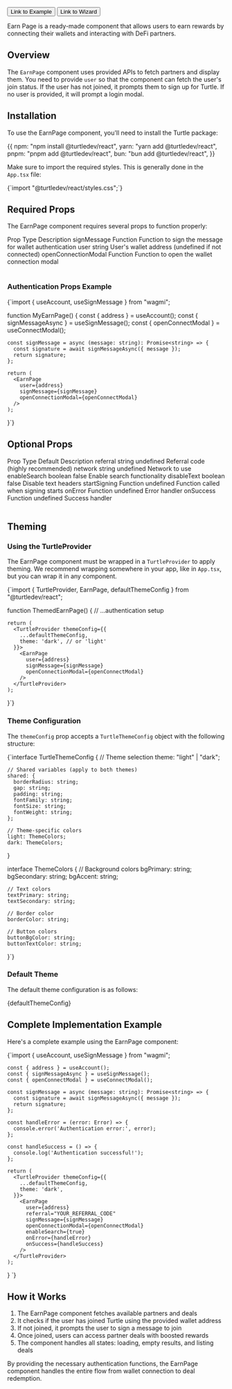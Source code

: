 

<div className="not-prose flex flex-row gap-2 mt-4">
  <Button asChild variant="ghost">
    <Link to="/earn" target="_blank">
      <Star />
      Link to Example
    </Link>
  </Button>

  <Button asChild variant="ghost">
    <Link to="/earn-wizard" target="_blank">
      <Star />
      Link to Wizard
    </Link>
  </Button>
</div>

Earn Page is a ready-made component that allows users to earn rewards by connecting their wallets and interacting with DeFi partners.

## Overview

The `EarnPage` component uses provided APIs to fetch partners and display them.
You need to provide `user` so that the component can fetch the user's join status.
If the user has not joined, it prompts them to sign up for Turtle.
If no user is provided, it will prompt a login modal.

## Installation

To use the EarnPage component, you'll need to install the Turtle package:

<Codeblock group="install-dependencies">
{{
  npm: "npm install @turtledev/react",
  yarn: "yarn add @turtledev/react",
  pnpm: "pnpm add @turtledev/react",
  bun: "bun add @turtledev/react",
}}
</Codeblock>

Make sure to import the required styles.
This is generally done in the `App.tsx` file:

<Codeblock filename="App.tsx" language="tsx">
{`import "@turtledev/react/styles.css";`}
</Codeblock>

## Required Props

The EarnPage component requires several props to function properly:

<Table>
  <TableHeader>
    <TableRow>
      <TableHead>Prop</TableHead>
      <TableHead>Type</TableHead>
      <TableHead>Description</TableHead>
    </TableRow>
  </TableHeader>
  <TableBody>
    <TableRow>
      <TableCell className="font-medium">signMessage</TableCell>
      <TableCell>Function</TableCell>
      <TableCell>Function to sign the message for wallet authentication</TableCell>
    </TableRow>
    <TableRow>
      <TableCell className="font-medium">user</TableCell>
      <TableCell>string</TableCell>
      <TableCell>User's wallet address (undefined if not connected)</TableCell>
    </TableRow>
    <TableRow>
      <TableCell className="font-medium">openConnectionModal</TableCell>
      <TableCell>Function</TableCell>
      <TableCell>Function to open the wallet connection modal</TableCell>
    </TableRow>
  </TableBody>
</Table>

### Authentication Props Example

<Codeblock filename="MyEarnPage.tsx" language="tsx">
{`import { useAccount, useSignMessage } from "wagmi";

function MyEarnPage() {
    const { address } = useAccount();
    const { signMessageAsync } = useSignMessage();
    const { openConnectModal } = useConnectModal();
    
    const signMessage = async (message: string): Promise<string> => {
      const signature = await signMessageAsync({ message });
      return signature;
    };
    
    return (
      <EarnPage
        user={address}
        signMessage={signMessage}
        openConnectionModal={openConnectModal}
      />
    );
}`}
</Codeblock>

## Optional Props

<Table>
  <TableHeader>
    <TableRow>
      <TableHead>Prop</TableHead>
      <TableHead>Type</TableHead>
      <TableHead>Default</TableHead>
      <TableHead>Description</TableHead>
    </TableRow>
  </TableHeader>
  <TableBody>
    <TableRow>
      <TableCell className="font-medium">referral</TableCell>
      <TableCell>string</TableCell>
      <TableCell>undefined</TableCell>
      <TableCell>Referral code (highly recommended)</TableCell>
    </TableRow>
    <TableRow>
      <TableCell className="font-medium">network</TableCell>
      <TableCell>string</TableCell>
      <TableCell>undefined</TableCell>
      <TableCell>Network to use</TableCell>
    </TableRow>
    <TableRow>
      <TableCell className="font-medium">enableSearch</TableCell>
      <TableCell>boolean</TableCell>
      <TableCell>false</TableCell>
      <TableCell>Enable search functionality</TableCell>
    </TableRow>
    <TableRow>
      <TableCell className="font-medium">disableText</TableCell>
      <TableCell>boolean</TableCell>
      <TableCell>false</TableCell>
      <TableCell>Disable text headers</TableCell>
    </TableRow>
    <TableRow>
      <TableCell className="font-medium">startSigning</TableCell>
      <TableCell>Function</TableCell>
      <TableCell>undefined</TableCell>
      <TableCell>Function called when signing starts</TableCell>
    </TableRow>
    <TableRow>
      <TableCell className="font-medium">onError</TableCell>
      <TableCell>Function</TableCell>
      <TableCell>undefined</TableCell>
      <TableCell>Error handler</TableCell>
    </TableRow>
    <TableRow>
      <TableCell className="font-medium">onSuccess</TableCell>
      <TableCell>Function</TableCell>
      <TableCell>undefined</TableCell>
      <TableCell>Success handler</TableCell>
    </TableRow>
  </TableBody>
</Table>

## Theming

### Using the TurtleProvider

The EarnPage component must be wrapped in a `TurtleProvider` to apply theming.
We recommend wrapping somewhere in your app, like in `App.tsx`, but you can wrap it in any component.


<Codeblock filename="ThemedEarnPage.tsx" language="tsx">
{`import { TurtleProvider, EarnPage, defaultThemeConfig } from "@turtledev/react";

function ThemedEarnPage() {
    // ...authentication setup

    return (
      <TurtleProvider themeConfig={{
        ...defaultThemeConfig,
        theme: 'dark', // or 'light'
      }}>
        <EarnPage
          user={address}
          signMessage={signMessage}
          openConnectionModal={openConnectModal}
        />
      </TurtleProvider>
    );
}`}
</Codeblock>

### Theme Configuration

The `themeConfig` prop accepts a `TurtleThemeConfig` object with the following structure:

<Codeblock filename="types.ts" language="typescript">
{`interface TurtleThemeConfig {
    // Theme selection
    theme: "light" | "dark";

    // Shared variables (apply to both themes)
    shared: {
      borderRadius: string;
      gap: string;
      padding: string;
      fontFamily: string;
      fontSize: string;
      fontWeight: string;
    };

    // Theme-specific colors
    light: ThemeColors;
    dark: ThemeColors;
}

interface ThemeColors {
    // Background colors
    bgPrimary: string;
    bgSecondary: string;
    bgAccent: string;

    // Text colors
    textPrimary: string;
    textSecondary: string;

    // Border color
    borderColor: string;

    // Button colors
    buttonBgColor: string;
    buttonTextColor: string;
}`}
</Codeblock>

### Default Theme

The default theme configuration is as follows:


<Codeblock filename="default.ts" language="typescript">
{defaultThemeConfig}
</Codeblock>

## Complete Implementation Example

Here's a complete example using the EarnPage component:

<Codeblock filename="MyEarnPage.tsx" language="tsx">
{`import { useAccount, useSignMessage } from "wagmi";

    const { address } = useAccount();
    const { signMessageAsync } = useSignMessage();
    const { openConnectModal } = useConnectModal();
    
    const signMessage = async (message: string): Promise<string> => {
      const signature = await signMessageAsync({ message });
      return signature;
    };
    
    const handleError = (error: Error) => {
      console.error('Authentication error:', error);
    };
    
    const handleSuccess = () => {
      console.log('Authentication successful!');
    };
    
    return (
      <TurtleProvider themeConfig={{
        ...defaultThemeConfig,
        theme: 'dark',
      }}>
        <EarnPage
          user={address}
          referral="YOUR_REFERRAL_CODE"
          signMessage={signMessage}
          openConnectionModal={openConnectModal}
          enableSearch={true}
          onError={handleError}
          onSuccess={handleSuccess}
        />
      </TurtleProvider>
    );
}
`}
</Codeblock>

## How it Works

1. The EarnPage component fetches available partners and deals
2. It checks if the user has joined Turtle using the provided wallet address
3. If not joined, it prompts the user to sign a message to join
4. Once joined, users can access partner deals with boosted rewards
5. The component handles all states: loading, empty results, and listing deals

By providing the necessary authentication functions, the EarnPage component handles the entire flow from wallet connection to deal redemption.